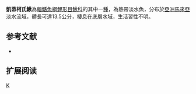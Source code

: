 {{Speciesbox 
| taxon = Kottelatlimia katik
| status = NE
| status_system = IUCN3.1
| authority =  [[Kottelat|Kottelat]] & [[Lim|Lim]], 1992
| synonyms = *''Lepidocephalichthys katik,Kottelat & Lim, 1992''
}}
'''凱蒂柯氏鰍'''為[[輻鰭魚綱|輻鰭魚綱]][[鯉形目|鯉形目]][[鰍科|鰍科]]的其中一[[種|種]]，為熱帶淡水魚，分布於[[亞洲|亞洲]][[馬來亞|馬來亞]]淡水流域，體長可達13.5公分，棲息在底層水域，生活習性不明。

==参考文献==
{{refbegin}}
*{{FishBase_species|genus=Kottelatlimia|species=katik|year=2014|month=2}}
{{refend}}

== 扩展阅读 ==
{{refbegin}}
{{wikispecies-inline|Kottelatlimia katik|凱蒂柯氏鰍}}
{{refend}}
{{Taxonbar|from=Q5670868}}

[[Category:柯氏鰍屬|K]]


{{魚類小作品}}